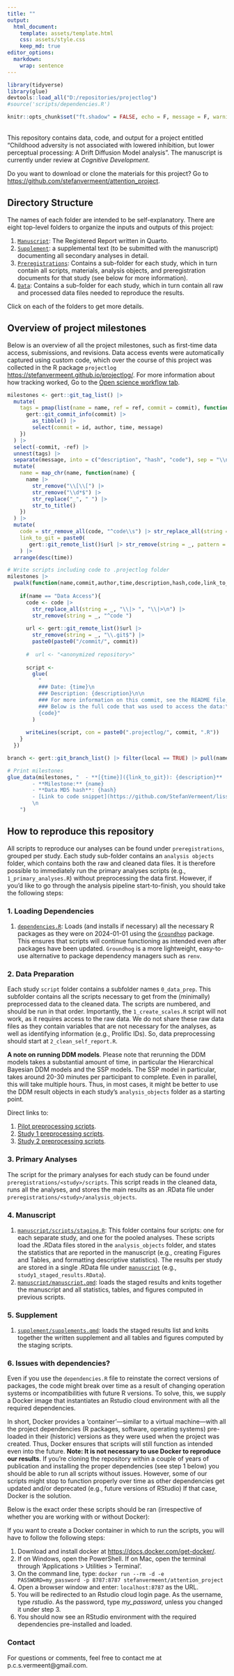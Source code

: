 ```yaml
---
title: ""
output: 
  html_document:
    template: assets/template.html
    css: assets/style.css
    keep_md: true
editor_options: 
  markdown: 
    wrap: sentence
---
```


```r
library(tidyverse)
library(glue)
devtools::load_all("D:/repositories/projectlog")
#source('scripts/dependencies.R')

knitr::opts_chunk$set("ft.shadow" = FALSE, echo = F, message = F, warning = F)

```
<br>
This repository contains data, code, and output for a project entitled "Childhood adversity is not associated with lowered inhibition, but lower perceptual processing: A Drift Diffusion Model analysis". The manuscript is currently under review at *Cognitive Development*.

Do you want to download or clone the materials for this project? Go to [https://github.com/stefanvermeent/attention_project](https://github.com/stefanvermeent/attention_project).

## Directory Structure {#structure}

The names of each folder are intended to be self-explanatory.
There are eight top-level folders to organize the inputs and outputs of this project:

1.  [`Manuscript`](https://stefanvermeent.github.io/attention_project/manuscript/README.html): The Registered Report written in Quarto.
2.  [`Supplement`](https://stefanvermeent.github.io/attention_project/supplement/README.html): a supplemental text (to be submitted with the manuscript) documenting all secondary analyses in detail.
3.  [`Preregistrations`](https://stefanvermeent.github.io/attention_project/preregistrations/README.html): Contains a sub-folder for each study, which in turn contain all scripts, materials, analysis objects, and preregistration documents for that study (see below for more information).
4.  [`Data`](https://stefanvermeent.github.io/attention_project/data/README.html): Contains a sub-folder for each study, which in turn contain all raw and processed data files needed to reproduce the results.

Click on each of the folders to get more details.

## Overview of project milestones

Below is an overview of all the project milestones, such as first-time data access, submissions, and revisions.
Data access events were automatically captured using custom code, which over the course of this project was collected in the R package `projectlog` [https://stefanvermeent.github.io/projectlog/](https://stefanvermeent.github.io/projectlog/).
For more information about how tracking worked, Go to the [Open science workflow tab](https://stefanvermeent.github.io/abcd_ddm/opensci_workflow/README.html).

```r
milestones <- gert::git_tag_list() |> 
  mutate(
    tags = pmap(list(name = name, ref = ref, commit = commit), function(name, ref, commit) {
      gert::git_commit_info(commit) |> 
        as_tibble() |> 
        select(commit = id, author, time, message) 
    })
  ) |> 
  select(-commit, -ref) |> 
  unnest(tags) |> 
  separate(message, into = c("description", "hash", "code"), sep = "\\n") |> 
  mutate(
    name = map_chr(name, function(name) {
      name |> 
        str_remove("\\[\\[") |>
        str_remove("\\d*$") |> 
        str_replace("_", " ") |> 
        str_to_title()
    })
  ) |> 
  mutate(
    code = str_remove_all(code, "^code\\s") |> str_replace_all(string = _, "\\|\\>", "\\|\\>\\\n"),
    link_to_git = paste0(
       gert::git_remote_list()$url |> str_remove(string = _, pattern = "\\.git$"), "/tree/", commit)
    ) |>
  arrange(desc(time)) 

# Write scripts including code to .projectlog folder
milestones |> 
  pwalk(function(name,commit,author,time,description,hash,code,link_to_git){
    
    if(name == "Data Access"){
      code <- code |> 
        str_replace_all(string = _, "\\|> ", "\\|>\n") |> 
        str_remove(string = _, "^code ") 
      
      url <- gert::git_remote_list()$url |> 
        str_remove(string = _, "\\.git$") |> 
        paste0(paste0("/commit/", commit))
      
      #  url <- "<anonymized repository>"
      
      script <-
        glue(
          "
          ### Date: {time}\n
          ### Description: {description}\n\n
          ### For more information on this commit, see the README file, or go to {url}\n
          ### Below is the full code that was used to access the data:\n\n
          {code}"
        )
      
      writeLines(script, con = paste0(".projectlog/", commit, ".R"))
    }
  })

branch <- gert::git_branch_list() |> filter(local == TRUE) |> pull(name)

# Print milestones
glue_data(milestones, "  - **[{time}]({link_to_git}): {description}**
        - **Milestone:** {name}
        - **Data MD5 hash**: {hash}
        - [Link to code snippet](https://github.com/StefanVermeent/liss_wm_profiles_2023/blob/{branch}/.projectlog/{commit}.R)
        \n
    ")

```

## How to reproduce this repository {#reproduce}

All scripts to reproduce our analyses can be found under `preregistrations`, grouped per study.
Each study sub-folder contains an `analysis objects` folder, which contains both the raw and cleaned data files.
It is therefore possible to immediately run the primary analyses scripts (e.g., `1_primary_analyses.R`) without preprocessing the data first.
However, if you'd like to go through the analysis pipeline start-to-finish, you should take the following steps:

### 1. Loading Dependencies

1.  [`dependencies.R`](https://github.com/stefanvermeent/attention_project/blob/main/scripts/dependencies): Loads (and installs if necessary) all the necessary R packages as they were on 2024-01-01 using the [`Groundhog`](https://groundhogr.com/) package. 
This ensures that scripts will continue functioning as intended even after packages have been updated. 
`Groundhog` is a more lightweight, easy-to-use alternative to package dependency managers such as `renv`.

### 2. Data Preparation

Each study `script` folder contains a subfolder names `0_data_prep`. 
This subfolder contains all the scripts necessary to get from the (minimally) preprocessed data to the cleaned data.
The scripts are numbered, and should be run in that order.
Importantly, the `1_create_scales.R` script will not work, as it requires access to the raw data.
We do not share these raw data files as they contain variables that are not necessary for the analyses, as well as identifying information (e.g., Prolific IDs).
So, data preprocessing should start at `2_clean_self_report.R`. 

**A note on running DDM models**. Please note that rerunning the DDM models takes a substantial amount of time, in particular the Hierarchical Bayesian DDM models and the SSP models.
The SSP model in particular, takes around 20-30 minutes per participant to complete.
Even in parallel, this will take multiple hours.
Thus, in most cases, it might be better to use the DDM result objects in each study's `analysis_objects` folder as a starting point.

Direct links to:

1.  [Pilot preprocessing scripts](https://github.com/stefanvermeent/attention_project/blob/main/1_pilot/scripts/0_data_prep).
2.  [Study 1 preprocessing scripts](https://github.com/stefanvermeent/attention_project/blob/main/2_study1/scripts/0_data_prep).
3.  [Study 2 preprocessing scripts](https://github.com/stefanvermeent/attention_project/blob/main/3_study2/scripts/0_data_prep).



### 3. Primary Analyses

The script for the primary analyses for each study can be found under `preregistrations/<study>/scripts`. 
This script reads in the cleaned data, runs all the analyses, and stores the main results as an .RData file under `preregistrations/<study>/analysis_objects`.

### 4. Manuscript

1.  [`manuscript/scripts/staging.R`](https://github.com/stefanvermeent/attention_project/blob/main/manuscript/scripts): This folder contains four scripts: one for each separate study, and one for the pooled analyses. These scripts load the .RData files stored in the `analysis_objects` folder, and states the statistics that are reported in the manuscript (e.g., creating Figures and Tables, and formatting descriptive statistics). The results per study are stored in a single .RData file under [`manuscript`](https://github.com/stefanvermeent/attention_project/blob/main/manuscript) (e.g., `study1_staged_results.RData`).
2.  [`manuscript/manuscript.qmd`](https://github.com/stefanvermeent/abcd_ddm/blob/main/manuscript/manuscript.qmd): loads the staged results and knits together the manuscript and all statistics, tables, and figures computed in previous scripts.

### 5. Supplement

1.  [`supplement/supplements.qmd`](https://github.com/stefanvermeent/attention_project/blob/main/supplement/supplements.qmd): loads the staged results list and knits together the written supplement and all tables and figures computed by the staging scripts.

### 6. Issues with dependencies? {#using_docker}

Even if you use the `dependencies.R` file to reinstate the correct versions of packages, the code might break over time as a result of changing operation systems or incompatibilities with future R versions.
To solve, this, we supply a Docker image that instantiates an Rstudio cloud environment with all the required dependencies.

In short, Docker provides a 'container'---similar to a virtual machine---with all the project dependencies (R packages, software, operating systems) pre-loaded in their (historic) versions as they were used when the project was created.
Thus, Docker ensures that scripts will still function as intended even into the future.
**Note: It is not necessary to use Docker to reproduce our results**.
If you're cloning the repository within a couple of years of publication and installing the proper dependencies (see step 1 below) you should be able to run all scripts without issues.
However, some of our scripts might stop to function properly over time as other dependencies get updated and/or deprecated (e.g., future versions of RStudio)
If that case, Docker is the solution.

Below is the exact order these scripts should be ran (irrespective of whether you are working with or without Docker):

If you want to create a Docker container in which to run the scripts, you will have to follow the following steps:

1.  Download and install docker at <https://docs.docker.com/get-docker/>.
2.  If on Windows, open the PowerShell. If on Mac, open the terminal through 'Applications \> Utilities \> Terminal'.
3.  On the command line, type: `docker run --rm -d -e PASSWORD=my_password -p 8787:8787 stefanvermeent/attention_project`
4.  Open a browser window and enter: `localhost:8787` as the URL.
5.  You will be redirected to an Rstudio cloud login page. As the username, type *rstudio*. As the password, type *my_password*, unless you changed it under step 3.
6.  You should now see an RStudio environment with the required dependencies pre-installed and loaded.

### Contact

For questions or comments, feel free to contact me at p.c.s.vermeent@gmail.com.

